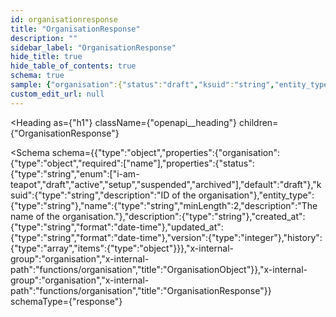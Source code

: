 ```yaml
---
id: organisationresponse
title: "OrganisationResponse"
description: ""
sidebar_label: "OrganisationResponse"
hide_title: true
hide_table_of_contents: true
schema: true
sample: {"organisation":{"status":"draft","ksuid":"string","entity_type":"string","name":"string","description":"string","created_at":"2024-07-29T15:51:28.071Z","updated_at":"2024-07-29T15:51:28.071Z","version":0,"history":[{}]}}
custom_edit_url: null
---
```



<Heading
  as={"h1"}
  className={"openapi__heading"}
  children={"OrganisationResponse"}
>
</Heading>





<Schema
  schema={{"type":"object","properties":{"organisation":{"type":"object","required":["name"],"properties":{"status":{"type":"string","enum":["i-am-teapot","draft","active","setup","suspended","archived"],"default":"draft"},"ksuid":{"type":"string","description":"ID of the organisation"},"entity_type":{"type":"string"},"name":{"type":"string","minLength":2,"description":"The name of the organisation."},"description":{"type":"string"},"created_at":{"type":"string","format":"date-time"},"updated_at":{"type":"string","format":"date-time"},"version":{"type":"integer"},"history":{"type":"array","items":{"type":"object"}}},"x-internal-group":"organisation","x-internal-path":"functions/organisation","title":"OrganisationObject"}},"x-internal-group":"organisation","x-internal-path":"functions/organisation","title":"OrganisationResponse"}}
  schemaType={"response"}
>
  
</Schema>
            